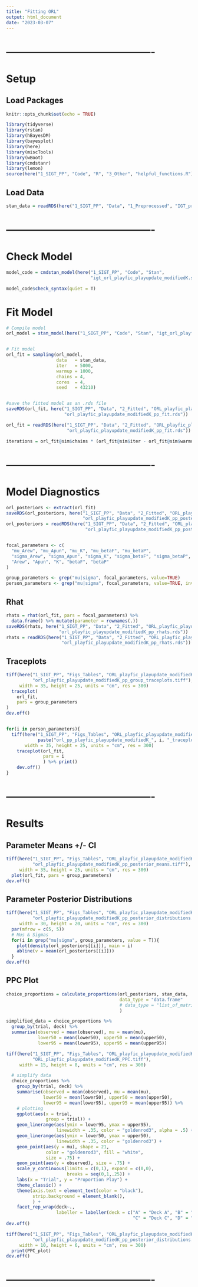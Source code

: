 ```yaml
---
title: "Fitting ORL"
output: html_document
date: "2023-03-07"
---
```




# -------------------------------------------
# Setup
## Load Packages
```r
knitr::opts_chunk$set(echo = TRUE)

library(tidyverse)
library(rstan)
library(hBayesDM)
library(bayesplot)
library(here)
library(miscTools)
library(wBoot)
library(cmdstanr)
library(lemon)
source(here("1_SIGT_PP", "Code", "R", "3_Other", "helpful_functions.R"))
```



## Load Data
```r
stan_data = readRDS(here("1_SIGT_PP", "Data", "1_Preprocessed", "IGT_pre.rds"))
```



# -------------------------------------------
# Check Model
```r
model_code = cmdstan_model(here("1_SIGT_PP", "Code", "Stan", 
                                "igt_orl_playfic_playupdate_modifiedK.stan"), compile = F)

model_code$check_syntax(quiet = T)
```



# Fit Model
```r
# Compile model
orl_model = stan_model(here("1_SIGT_PP", "Code", "Stan", "igt_orl_playfic_playupdate_modifiedK.stan"))


# Fit model
orl_fit = sampling(orl_model, 
                   data   = stan_data, 
                   iter   = 5000, 
                   warmup = 1000, 
                   chains = 4,
                   cores  = 4,
                   seed   = 43210)


#save the fitted model as an .rds file
saveRDS(orl_fit, here("1_SIGT_PP", "Data", "2_Fitted", "ORL_playfic_playupdate_modifiedK",
                      "orl_playfic_playupdate_modifiedK_pp_fit.rds"))
```



```r
orl_fit = readRDS(here("1_SIGT_PP", "Data", "2_Fitted", "ORL_playfic_playupdate_modifiedK",
                       "orl_playfic_playupdate_modifiedK_pp_fit.rds"))

iterations = orl_fit@sim$chains * (orl_fit@sim$iter - orl_fit@sim$warmup)
```



# -------------------------------------------
# Model Diagnostics
```r
orl_posteriors <- extract(orl_fit)
saveRDS(orl_posteriors, here("1_SIGT_PP", "Data", "2_Fitted", "ORL_playfic_playupdate_modifiedK",
                             "orl_playfic_playupdate_modifiedK_pp_posteriors.rds"))
orl_posteriors = readRDS(here("1_SIGT_PP", "Data", "2_Fitted", "ORL_playfic_playupdate_modifiedK",
                              "orl_playfic_playupdate_modifiedK_pp_posteriors.rds"))


focal_parameters <- c(
  "mu_Arew", "mu_Apun", "mu_K", "mu_betaF", "mu_betaP", 
  "sigma_Arew", "sigma_Apun", "sigma_K", "sigma_betaF", "sigma_betaP", 
  "Arew", "Apun", "K", "betaF", "betaP"
)

group_parameters <- grep("mu|sigma", focal_parameters, value=TRUE)
person_parameters <- grep("mu|sigma", focal_parameters, value=TRUE, invert=TRUE)
```



## Rhat
```r
rhats = rhat(orl_fit, pars = focal_parameters) %>%
  data.frame() %>% mutate(parameter = rownames(.))
saveRDS(rhats, here("1_SIGT_PP", "Data", "2_Fitted", "ORL_playfic_playupdate_modifiedK",
                    "orl_playfic_playupdate_modifiedK_pp_rhats.rds"))
rhats = readRDS(here("1_SIGT_PP", "Data", "2_Fitted", "ORL_playfic_playupdate_modifiedK",
                     "orl_playfic_playupdate_modifiedK_pp_rhats.rds"))
```



## Traceplots
```r
tiff(here("1_SIGT_PP", "Figs_Tables", "ORL_playfic_playupdate_modifiedK",
          "orl_playfic_playupdate_modifiedK_pp_group_traceplots.tiff"),
     width = 35, height = 25, units = "cm", res = 300)
  traceplot(
    orl_fit,
    pars = group_parameters
)
dev.off()


for(i in person_parameters){
  tiff(here("1_SIGT_PP", "Figs_Tables", "ORL_playfic_playupdate_modifiedK",
            paste("orl_pp_playfic_playupdate_modifiedK_", i, "_traceplots.tiff", sep = "")),
       width = 35, height = 25, units = "cm", res = 300)
    traceplot(orl_fit,
              pars = i
              ) %>% print()
    dev.off()
}
```



# -------------------------------------------
# Results
## Parameter Means +/- CI
```r
tiff(here("1_SIGT_PP", "Figs_Tables", "ORL_playfic_playupdate_modifiedK",
          "orl_playfic_playupdate_modifiedK_pp_posterior_means.tiff"),
     width = 35, height = 25, units = "cm", res = 300)
  plot(orl_fit, pars = group_parameters)
dev.off()
```



## Parameter Posterior Distributions
```r
tiff(here("1_SIGT_PP", "Figs_Tables", "ORL_playfic_playupdate_modifiedK",
          "orl_playfic_playupdate_modifiedK_pp_posterior_distributions.tiff"),
     width = 30, height = 20, units = "cm", res = 300)
  par(mfrow = c(5, 5))
  # Mus & Sigmas
  for(i in grep("mu|sigma", group_parameters, value = T)){
    plot(density(orl_posteriors[[i]]), main = i)
    abline(v = mean(orl_posteriors[[i]]))
  }
dev.off()
```



## PPC Plot
```r
choice_proportions = calculate_proportions(orl_posteriors, stan_data,
                                           data_type = "data.frame"
                                           # data_type = "list_of_matrices"
                                           )

simplified_data = choice_proportions %>% 
  group_by(trial, deck) %>% 
  summarise(observed = mean(observed), mu = mean(mu),
            lower50 = mean(lower50), upper50 = mean(upper50),
            lower95 = mean(lower95), upper95 = mean(upper95))
```



```r
tiff(here("1_SIGT_PP", "Figs_Tables", "ORL_playfic_playupdate_modifiedK",
          "ORL_playfic_playupdate_modifiedK_PPC.tiff"),
     width = 15, height = 8, units = "cm", res = 300)

  # simplify data
  choice_proportions %>% 
    group_by(trial, deck) %>% 
    summarise(observed = mean(observed), mu = mean(mu),
              lower50 = mean(lower50), upper50 = mean(upper50),
              lower95 = mean(lower95), upper95 = mean(upper95)) %>%
    # plotting
    ggplot(aes(x = trial,
               group = trial)) +
    geom_linerange(aes(ymin = lower95, ymax = upper95),
                   linewidth = .35, color = "goldenrod3", alpha = .5) +
    geom_linerange(aes(ymin = lower50, ymax = upper50),
                   linewidth = .35, color = "goldenrod3") +
    geom_point(aes(y = mu), shape = 21,
               color = "goldenrod3", fill = "white",
               size = .75) +
    geom_point(aes(y = observed), size = .75) +
    scale_y_continuous(limits = c(0,1), expand = c(0,0),
                       breaks = seq(0,1,.25)) +
    labs(x = "Trial", y = "Proportion Play") +
    theme_classic() +
    theme(axis.text = element_text(color = "black"),
          strip.background = element_blank(),
          ) +
    facet_rep_wrap(deck~.,
                   labeller = labeller(deck = c("A" = "Deck A", "B" = "Deck B",
                                                "C" = "Deck C", "D" = "Deck D")))
dev.off()
```



```r
tiff(here("1_SIGT_PP", "Figs_Tables", "ORL_playfic_playupdate_modifiedK",
          "orl_playfic_playupdate_modifiedK_pp_posterior_distributions.tiff"),
     width = 10, height = 6, units = "cm", res = 300)
  print(PPC_plot)
dev.off()
```



# -------------------------------------------



















